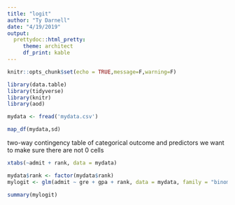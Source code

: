 ```yaml
---
title: "logit"
author: "Ty Darnell"
date: "4/19/2019"
output:
  prettydoc::html_pretty:
     theme: architect
     df_print: kable
---
```


```r
knitr::opts_chunk$set(echo = TRUE,message=F,warning=F)
```

```r
library(data.table)
library(tidyverse)
library(knitr)
library(aod)
```


```r
mydata <- fread('mydata.csv')
```

```r
map_df(mydata,sd)
```

two-way contingency table of categorical outcome and predictors we want to make sure there are not 0 cells

```r
xtabs(~admit + rank, data = mydata)
```
```r
mydata$rank <- factor(mydata$rank)
mylogit <- glm(admit ~ gre + gpa + rank, data = mydata, family = "binomial")
```

```r
summary(mylogit)
```

